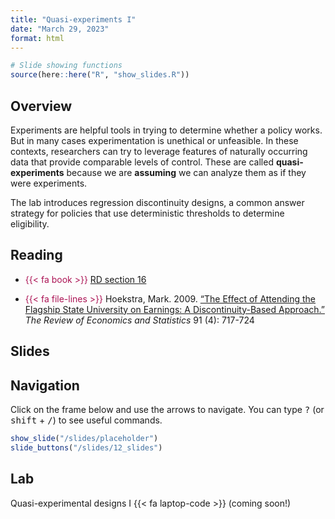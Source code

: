 ```yaml
---
title: "Quasi-experiments I"
date: "March 29, 2023"
format: html
---
```



```r
# Slide showing functions
source(here::here("R", "show_slides.R"))
```

## Overview

Experiments are helpful tools in trying to determine whether a policy works. But in many cases experimentation is unethical or unfeasible. In these contexts, researchers can try to leverage features of naturally occurring data that provide comparable levels of control. These are called **quasi-experiments** because we are **assuming** we can analyze them as if they were experiments.

The lab introduces regression discontinuity designs, a common answer strategy for policies that use deterministic thresholds to determine eligibility.

## Reading

- [{{< fa book >}}]{style="color: #ac1455;"} [RD section 16](https://book.declaredesign.org/observational-causal.html)

- [{{< fa file-lines >}}]{style="color: #ac1455;"} Hoekstra, Mark. 2009. [“The Effect of Attending the Flagship State University on Earnings: A Discontinuity-Based Approach.”](https://doi.org/10.1162/rest.91.4.717) *The Review of Economics and Statistics* 91 (4): 717-724


## Slides

::: {.callout-tip}
## Navigation

Click on the frame below and use the arrows to navigate. You can type <kbd>?</kbd> (or <kbd>shift</kbd> + <kbd>/</kbd>) to see useful commands.
:::

```r
show_slide("/slides/placeholder")
slide_buttons("/slides/12_slides")
```

## Lab

Quasi-experimental designs I {{< fa laptop-code >}} (coming soon!)
